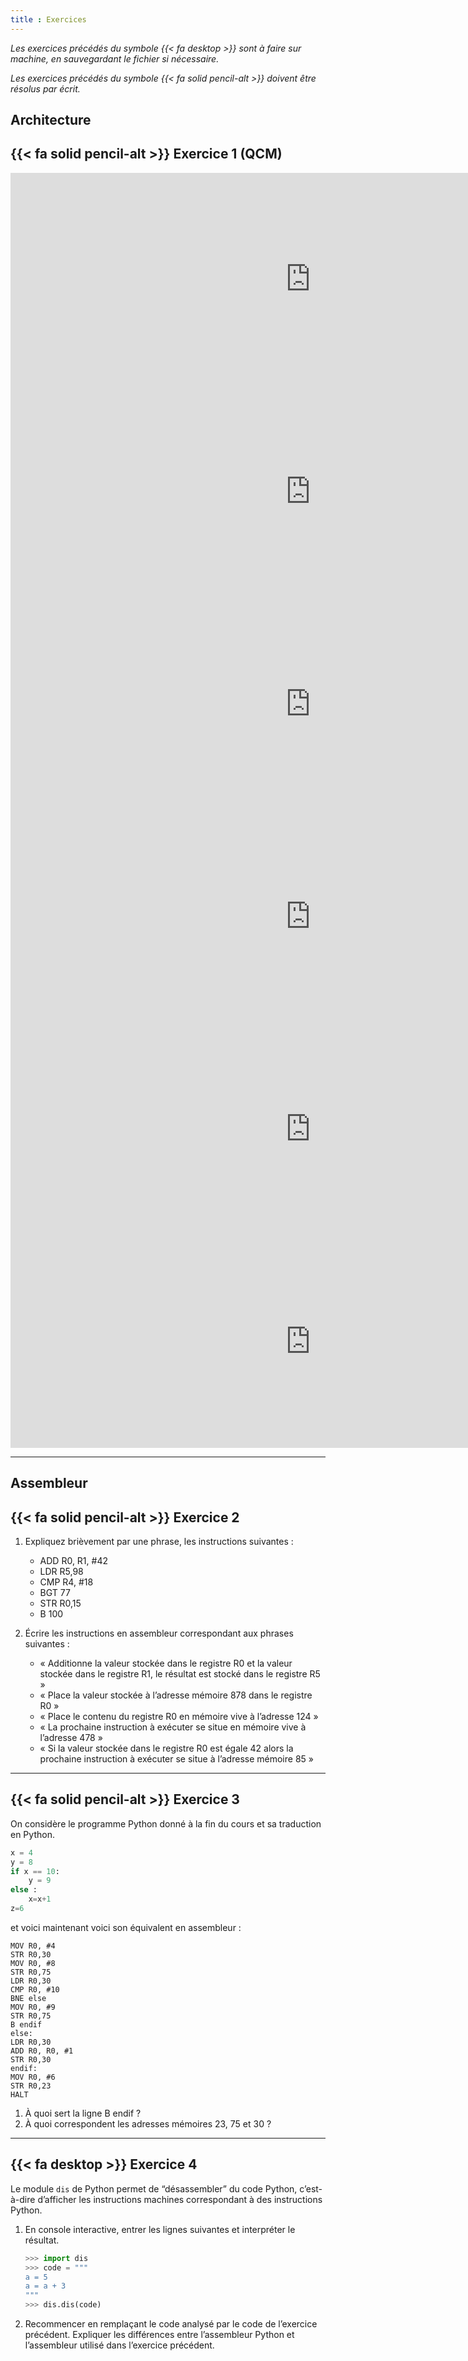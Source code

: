 ---
title : Exercices
---

_Les exercices précédés du symbole {{< fa desktop >}} sont à faire sur machine, en sauvegardant le fichier si nécessaire._

_Les exercices précédés du symbole {{< fa solid pencil-alt >}} doivent être résolus par écrit._

## Architecture

## {{< fa solid pencil-alt >}} Exercice 1 (QCM)

<iframe src="https://www.flallemand.fr/wp/wp-admin/admin-ajax.php?action=h5p_embed&id=22" width="959" height="340" frameborder="0" allowfullscreen="allowfullscreen" title="von Neumann 1"></iframe><script src="https://www.flallemand.fr/wp/wp-content/plugins/h5p/h5p-php-library/js/h5p-resizer.js" charset="UTF-8"></script>

<iframe src="https://www.flallemand.fr/wp/wp-admin/admin-ajax.php?action=h5p_embed&id=23" width="959" height="340" frameborder="0" allowfullscreen="allowfullscreen" title="von Neumann 2"></iframe><script src="https://www.flallemand.fr/wp/wp-content/plugins/h5p/h5p-php-library/js/h5p-resizer.js" charset="UTF-8"></script>

<iframe src="https://www.flallemand.fr/wp/wp-admin/admin-ajax.php?action=h5p_embed&id=24" width="959" height="340" frameborder="0" allowfullscreen="allowfullscreen" title="von Neumann 3"></iframe><script src="https://www.flallemand.fr/wp/wp-content/plugins/h5p/h5p-php-library/js/h5p-resizer.js" charset="UTF-8"></script>

<iframe src="https://www.flallemand.fr/wp/wp-admin/admin-ajax.php?action=h5p_embed&id=25" width="959" height="340" frameborder="0" allowfullscreen="allowfullscreen" title="von Neumann 4"></iframe><script src="https://www.flallemand.fr/wp/wp-content/plugins/h5p/h5p-php-library/js/h5p-resizer.js" charset="UTF-8"></script>

<iframe src="https://www.flallemand.fr/wp/wp-admin/admin-ajax.php?action=h5p_embed&id=26" width="959" height="340" frameborder="0" allowfullscreen="allowfullscreen" title="von Neumann 5"></iframe><script src="https://www.flallemand.fr/wp/wp-content/plugins/h5p/h5p-php-library/js/h5p-resizer.js" charset="UTF-8"></script>

<iframe src="https://www.flallemand.fr/wp/wp-admin/admin-ajax.php?action=h5p_embed&id=27" width="959" height="340" frameborder="0" allowfullscreen="allowfullscreen" title="von Neumann 6"></iframe><script src="https://www.flallemand.fr/wp/wp-content/plugins/h5p/h5p-php-library/js/h5p-resizer.js" charset="UTF-8"></script>

--------------------------------------------

## Assembleur

## {{< fa solid pencil-alt >}} Exercice 2

1. Expliquez brièvement par une phrase, les instructions suivantes :

    * ADD R0, R1, #42
    * LDR R5,98
    * CMP R4, #18
    * BGT 77
    * STR R0,15
    * B 100

2. Écrire les instructions en assembleur correspondant aux phrases suivantes : 

    * « Additionne la valeur stockée dans le registre R0 et la valeur stockée dans le registre R1, le résultat est stocké dans le registre R5 »
    * « Place la valeur stockée à l'adresse mémoire 878 dans le registre R0 »
    * « Place le contenu du registre R0 en mémoire vive à l'adresse 124 »
    * « La prochaine instruction à exécuter se situe en mémoire vive à l'adresse 478 »
    * « Si la valeur stockée dans le registre R0 est égale 42 alors la prochaine instruction à exécuter se situe à l'adresse mémoire 85 »

-----------------------------

## {{< fa solid pencil-alt >}} Exercice 3

On considère le programme Python donné à la fin du cours et sa traduction en Python.


```python
x = 4
y = 8
if x == 10:
	y = 9
else :
	x=x+1
z=6
```

et voici maintenant voici son équivalent en assembleur :

```{.gnuassembler filename="Assembleur"}
MOV R0, #4
STR R0,30
MOV R0, #8
STR R0,75
LDR R0,30
CMP R0, #10
BNE else
MOV R0, #9
STR R0,75
B endif
else:
LDR R0,30
ADD R0, R0, #1
STR R0,30
endif:
MOV R0, #6
STR R0,23
HALT
```

1. À quoi sert la ligne B endif  ?
2. À quoi correspondent les adresses mémoires 23, 75 et 30 ?

-----------------------------------------------------

## {{< fa desktop >}} Exercice 4

Le module `dis` de Python permet de "désassembler" du code Python, c'est-à-dire d'afficher les instructions machines correspondant à des instructions Python.

1. En console interactive, entrer les lignes suivantes et interpréter le résultat.

    ````python
    >>> import dis
    >>> code = """
    a = 5
    a = a + 3
    """
    >>> dis.dis(code)
    ````

2. Recommencer en remplaçant le code analysé par le code de l'exercice précédent. Expliquer les différences entre l'assembleur Python et l'assembleur utilisé dans l'exercice précédent.

